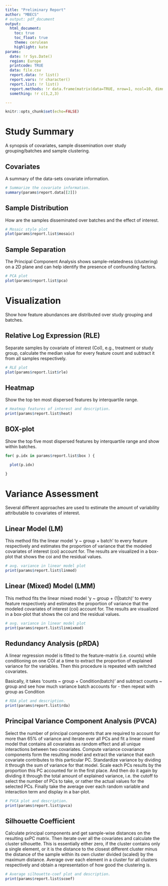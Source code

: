 ```yaml
---
title: "Preliminary Report"
author: "MBECS"
# output: pdf_document
output:
  html_document:
    toc: true
    toc_float: true
    theme: cerulean
    highlight: kate
params:
  date: !r Sys.Date()
  region: Europe
  printcode: TRUE
  data: file.csv
  report.data: !r list()
  report.vars: !r character()
  report.list: !r list()
  report.methods: !r data.frame(matrix(data=TRUE, nrow=1, ncol=10, dimnames=list(NULL,c("mosaic","pca","rle","heat","box","linmod","linmixmod","rda","pvca","scoef"))))
  something: !r c(1,2,3)

---
```



```r
knitr::opts_chunk$set(echo=FALSE)
```


# Study Summary {.tabset}

A synopsis of covariates, sample dissemination over study grouping/batches and sample clustering.


## Covariates

A summary of the data-sets covariate information.

```r
# Summarize the covariate information.
summary(params$report.data[[2]])
```


## Sample Distribution

How are the samples disseminated over batches and the effect of interest.

```r
# Mosaic style plot
plot(params$report.list$mosaic)

```


## Sample Separation

The Principal Component Analysis shows sample-relatedness (clustering) on a 2D plane and can help identify the presence of confounding factors.

```r

# PCA plot
plot(params$report.list$pca)

```


# Visualization {.tabset}

Show how feature abundances are distributed over study grouping and batches.


## Relative Log Expression (RLE)

Separate samples by covariate of interest (CoI), e.g., treatment or study group, calculate the median value for every feature count and subtract it from all samples respectively.

```r

# RLE plot
plot(params$report.list$rle)

```


## Heatmap

Show the top ten most dispersed features by interquartile range.

```r

# Heatmap features of interest and description.
print(params$report.list$heat)

```


## BOX-plot

Show the top five most dispersed features by interquartile range and show within batches.

```r
for( p.idx in params$report.list$box ) {

  plot(p.idx)

}
```

# Variance Assessment {.tabset}


Several different approaches are used to estimate the amount of variability attributable to covariates of interest.


## Linear Model (LM)

This method fits the linear model 'y ~ group + batch' to every feature respectively and estimates the proportion of variance that the modeled covariates of interest (coi) account for. The results are visualized in a box-plot that shows the coi and the residual values.

```r
# avg. variance in linear model plot
print(params$report.list$linmod)
```


## Linear (Mixed) Model (LMM)

This method fits the linear mixed model 'y ~ group + (1|batch)' to every feature respectively and estimates the proportion of variance that the modeled covariates of interest (coi) account for. The results are visualized in a box-plot that shows the coi and the residual values.

```r
# avg. variance in linear model plot
print(params$report.list$linmixmod)
```


## Redundancy Analysis (pRDA)

A linear regression model is fitted to the feature-matrix (i.e. counts) while conditioning on one COI at a time to extract the proportion of explained variance for the variables. Then this procedure is repeated with switched covariates.

Basically, it takes 'counts ~ group + Condition(batch)'  and subtract counts ~ group and see how much variance batch accounts for - then repeat with group as Condition

```r
# RDA plot and description.
print(params$report.list$rda)
```


## Principal Variance Component Analysis (PVCA)

Select the number of principal components that are required to account for more than 65% of variance and iterate over all PCs and fit a linear mixed model that contains all covariates as random effect and all unique interactions between two covariates. Compute variance covariance components form the resulting model and extract the variance that each covariate contributes to this particular PC. Standardize variance by dividing it through the sum of variance for that model. Scale each PCs results by the proportion this PC accounted for in the first place. And then do it again by dividing it through the total amount of explained variance, i.e. the cutoff to select the number of PCs to take, or rather the actual values for the selected PCs. Finally take the average over each random variable and interaction term and display in a bar-plot.

```r

# PVCA plot and description.
print(params$report.list$pvca)

```


## Silhouette Coefficient

Calculate principal components and get sample-wise distances on the resulting sxPC matrix.
Then iterate over all the covariates and calculate the cluster silhouette. This is essentially either zero, if the cluster contains only a single element, or it is the distance to the closest different cluster minus the distance of the sample within its own cluster divided (scaled) by the maximum distance. Average over each element in a cluster for all clusters respectively and obtain a representation of how good the clustering is.

```r

# Average silhouette-coef plot and description.
print(params$report.list$scoef)

```

